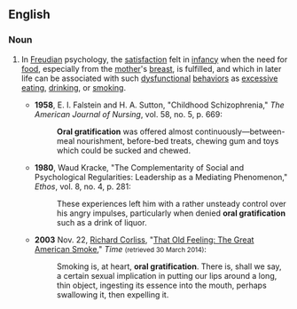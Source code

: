==English==

===Noun===
{{en-noun|head=[[oral]] [[gratification]]}}

# {{context|psychology|lang=en}} In [[Freudian]] psychology, the [[satisfaction]] felt in [[infancy]] when the need for [[food]], especially from the [[mother]]'s [[breast]], is fulfilled, and which in later life can be associated with such [[dysfunctional]] [[behavior]]s as [[excessive]] [[eating]], [[drinking]], or [[smoking]].
#* '''1958''', E. I. Falstein and H. A. Sutton, "Childhood Schizophrenia," ''The American Journal of Nursing'', vol. 58, no. 5, p. 669:
#*: '''Oral gratification''' was offered almost continuously—between-meal nourishment, before-bed treats, chewing gum and toys which could be sucked and chewed.
#* '''1980''', Waud Kracke, "The Complementarity of Social and Psychological Regularities: Leadership as a Mediating Phenomenon," ''Ethos'', vol. 8, no. 4, p. 281:
#*: These experiences left him with a rather unsteady control over his angry impulses, particularly when denied '''oral gratification''' such as a drink of liquor.
#* '''2003''' Nov. 22, [[w:Richard Corliss|Richard Corliss]], "[http://content.time.com/time/arts/article/0,8599,548824,00.html That Old Feeling: The Great American Smoke]," ''Time'' <small>(retrieved 30 March 2014)</small>:
#*: Smoking is, at heart, '''oral gratification'''. There is, shall we say, a certain sexual implication in putting our lips around a long, thin object, ingesting its essence into the mouth, perhaps swallowing it, then expelling it.